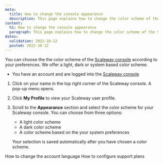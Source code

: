 ```yaml
---
meta:
  title: How to change the console appearance
  description: This page explains how to change the color scheme of the Scaleway console
content:
  h1: How to change the console appearance
  paragraph: This page explains how to change the color scheme of the Scaleway console
dates:
  validation: 2022-10-12
  posted: 2022-10-12
---
```


You can choose the the color scheme of the [Scaleway console](/console/my-account/concepts/#console) according to your preferences. We offer a light, dark or system based color scheme. 

 <Message type="requirement">

  - You have an account and are logged into the [Scaleway console](https://console.scaleway.com) 

</Message>

1. Click on your name in the top right corner of the Scaleway console. A pop-up menu opens. 

2. Click **My Profile** to view your Scaleway user profile. 

    <Lightbox src="scaleway-console-my-profile.webp" alt="" /> 

3. Scroll to the **Appearance** section and select the color scheme for your Scaleway console. You can choose from three options:
    * A light color scheme 
    * A dark color scheme
    * A color scheme based on the your system preferences

    <Lightbox src="scaleway-console-appearance.webp" alt="" />

    <Message type="note">

    Your selection is saved automatically after you have chosen a color scheme. 

    </Message>

<Navigation title="See Also">
  <PreviousButton to="/console/my-account/how-to/change-language/">How to change the account language</PreviousButton>
  <NextButton to="/console/my-account/how-to/configure-support-plans">How to configure support plans</NextButton>
</Navigation>

